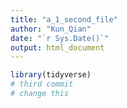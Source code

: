 ```yaml
---
title: "a_1_second_file"
author: "Kun_Qian"
date: "`r Sys.Date()`"
output: html_document
---
```

```r
library(tidyverse)
# third commit
# change this
```

